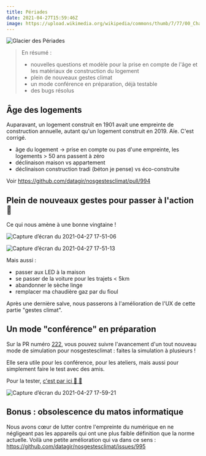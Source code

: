 ---
title: Périades
date: 2021-04-27T15:59:46Z
image: https://upload.wikimedia.org/wikipedia/commons/thumb/7/77/00_Chamonix_-_Les_Grandes_Jorasses_-_JPG.jpg/800px-00_Chamonix_-_Les_Grandes_Jorasses_-_JPG.jpg
---

![Glacier des Périades](https://upload.wikimedia.org/wikipedia/commons/thumb/7/77/00_Chamonix_-_Les_Grandes_Jorasses_-_JPG.jpg/800px-00_Chamonix_-_Les_Grandes_Jorasses_-_JPG.jpg)

> En résumé :
>
> - nouvelles questions et modèle pour la prise en compte de l'âge et les matériaux de construction du logement
> - plein de nouveaux gestes climat
> - un mode conférence en préparation, déjà testable
> - des bugs résolus

## Âge des logements

Auparavant, un logement construit en 1901 avait une empreinte de construction annuelle, autant qu'un logement construit en 2019. Aïe. C'est corrigé.

- âge du logement -> prise en compte ou pas d'une empreinte, les logements > 50 ans passent à zéro
- déclinaison maison vs appartement
- déclinaison construction tradi (béton je pense) vs éco-construite

Voir https://github.com/datagir/nosgestesclimat/pull/994

## Plein de nouveaux gestes pour passer à l'action :boxing_glove:

Ce qui nous amène à une bonne vingtaine !

![Capture d’écran du 2021-04-27 17-51-06](https://user-images.githubusercontent.com/1177762/116272451-32cf5380-a781-11eb-8601-0e6ac7e83f9e.png)

![Capture d’écran du 2021-04-27 17-51-13](https://user-images.githubusercontent.com/1177762/116272430-2d720900-a781-11eb-9786-e09c5f5e8fcc.png)

Mais aussi :

- passer aux LED à la maison
- se passer de la voiture pour les trajets < 5km
- abandonner le sèche linge
- remplacer ma chaudière gaz par du fioul

Après une dernière salve, nous passerons à l'amélioration de l'UX de cette partie "gestes climat".

## Un mode "conférence" en préparation

Sur la PR numéro [222](https://github.com/datagir/nosgestesclimat-site/pull/222), vous pouvez suivre l'avancement d'un tout nouveau mode de simulation pour nosgestesclimat : faites la simulation à plusieurs !

Elle sera utile pour les conférence, pour les ateliers, mais aussi pour simplement faire le test avec des amis.

Pour la tester, [c'est par ici 🏹 🏹](https://conf--nosgestesclimat.netlify.app/conférence)

![Capture d’écran du 2021-04-27 17-59-21](https://user-images.githubusercontent.com/1177762/116273752-5515a100-a782-11eb-8483-c378c2c7406e.png)

## Bonus : obsolescence du matos informatique

Nous avons cœur de lutter contre l'empreinte du numérique en ne négligeant pas les appareils qui ont une plus faible définition que la norme actuelle. Voilà une petite amélioration qui va dans ce sens : https://github.com/datagir/nosgestesclimat/issues/995

